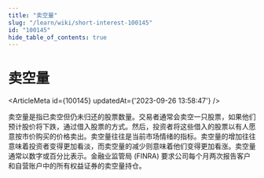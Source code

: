 ```yaml
---
title: "卖空量"
slug: "/learn/wiki/short-interest-100145"
id: "100145"
hide_table_of_contents: true
---
```



# 卖空量

<ArticleMeta id={100145} updatedAt={'2023-09-26 13:58:47'} />
<div className='border-solid border-b border-t-0 my-4 border-[var(--ifm-color-gray-300)]' />

卖空量是指已卖空但仍未归还的股票数量。交易者通常会卖空一只股票，如果他们预计股价将下跌，通过借入股票的方式。然后，投资者将这些借入的股票以有人愿意按市价购买的价格卖出。卖空量往往是当前市场情绪的指标。卖空量的增加往往意味着投资者变得更加看淡，而卖空量的减少则意味着他们变得更加看涨。卖空量通常以数字或百分比表示。金融业监管局 (FINRA) 要求公司每个月两次报告客户和自营账户中的所有权益证券的卖空量持仓。
